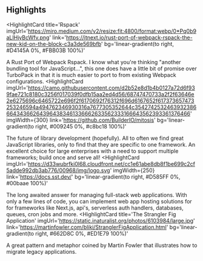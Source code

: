 
## Highlights

<HighlightCard
  title='Rspack'
  imgUrl='https://miro.medium.com/v2/resize:fit:4800/format:webp/0*Pq0b9aLIHjyBcWfv.png'
  link='https://itnext.io/rust-port-of-webpack-rspack-the-new-kid-on-the-block-c3a3de569bfb'
  bg='linear-gradient(to right, #D4145A 0%, #FBB03B 100%)'
>
  A Rust Port of Webpack Rspack. I know what you're thinking "another bundling tool for JavaScript...", this one does have a little bit of promise over TurboPack in that it is much easier to port to from existing Webpack configurations.
</HighlightCard>
<HighlightCard
  imgUrl='https://camo.githubusercontent.com/d2b52e8d1b4b0127a72d6f939fae721c8180c3256f017039f0dfb15aa2ed4d56/68747470733a2f2f63646e2e6275696c6465722e696f2f6170692f76312f696d6167652f617373657473253246594a494762346930316a7677305352644c3542742532463932386664343662643964383461336662633562333166643562393361376466'
  imgWidth={300}
  link='https://github.com/BuilderIO/mitosis'
  bg='linear-gradient(to right, #009245 0%, #c8bc18 100%)'
>
  The future of library development (hopefully). All to often we find great JavaScript libraries, only to find that they are specific to one framework.
  An excellent choice for large enterprises with a need to support multiple frameworks; build once and serve all!
</HighlightCard>
<HighlightCard
  imgUrl='https://d33wubrfki0l68.cloudfront.net/cc1e61abe8db8f1be699c2cf5adde992db3ab776/00968/img/logo.svg'
  imgWidth={250}
  link='https://docs.sst.dev/'
  bg='linear-gradient(to right, #D585FF 0%, #00baae 100%)'
>
  The long awaited answer for managing full-stack web applications. With only a few lines of code, you can implement web app hosting solutions for for frameworks like Next.js, api's, serverless auth handlers, databases, queues, cron jobs and more.
</HighlightCard>
<HighlightCard
  title='The Strangler Fig Application'
  imgUrl='https://static.inaturalist.org/photos/6103984/large.jpg'
  link='https://martinfowler.com/bliki/StranglerFigApplication.html'
  bg='linear-gradient(to right, #662D8C 0%, #ED1E79 100%)'
>
  A great pattern and metaphor coined by Martin Fowler that illustrates how to migrate legacy applications.
</HighlightCard>